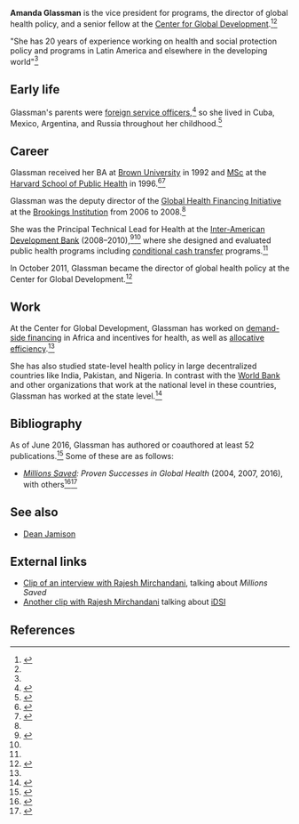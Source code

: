 '''Amanda Glassman''' is the vice president for programs, the director of global health policy, and a senior fellow at the [[Center for Global Development]].<ref name=guardian>{{cite web |url=http://www.theguardian.com/health-revolution/2016/mar/22/millions-saved-book-healthcare-global-aid-policy |title=Millions saved: how to make sure global health programs work |date=March 22, 2016 |publisher=''[[The Guardian]]'' |accessdate=June 2, 2016}}</ref><ref name=cgdev-bio/>

"She has 20 years of experience working on health and social protection policy and programs in Latin America and elsewhere in the developing world"<ref name=guardian/>

==Early life==

Glassman's parents were [[foreign service officer]]s,<ref name=straight>{{cite web |url=http://www.nature.com/nm/journal/v17/n12/full/nm1211-1534.html |title=Straight talk with... Amanda Glassman |author=Elie Dolgin |date=December 6, 2011 |publisher=''[[Nature Medicine]]''}}</ref> so she lived in Cuba, Mexico, Argentina, and Russia throughout her childhood.<ref name="rbf-interview">{{cite web |url=https://www.rbfhealth.org/resource/rbf-perspectives-interview-amanda-glassman-conditional-cash-transfers-ccts |title=RBF Perspectives: Interview with Amanda Glassman on Conditional Cash Transfers (CCTs) |publisher=RBF Health |accessdate=June 2, 2016}}</ref>

==Career==

Glassman received her BA at [[Brown University]] in 1992 and [[MSc]] at the [[Harvard School of Public Health]] in 1996.<ref name=cgdev-bio>{{cite web |url=http://www.cgdev.org/expert/amanda-glassman |title=Amanda Glassman |accessdate=June 2, 2016 |publisher=Center for Global Development}}</ref><ref name=linkedin>{{cite web |url=https://www.linkedin.com/in/amanda-glassman-6a276a8 |title=Amanda Glassman |publisher=[[LinkedIn]] |accessdate=June 7, 2016}}</ref>

Glassman was the deputy director of the [[Global Health Financing Initiative]] at the [[Brookings Institution]] from 2006 to 2008.<ref name=linkedin/>

She was the Principal Technical Lead for Health at the [[Inter-American Development Bank]] (2008–2010),<ref>{{cite web |url=http://www.americasquarterly.org/node/1676 |title=Amanda Glassman |accessdate=June 2, 2016}}</ref><ref name=linkedin/> where she designed and evaluated public health programs including [[conditional cash transfer]] programs.<ref name=rbf-interview />

In October 2011, Glassman became the director of global health policy at the Center for Global Development.<ref>{{cite web |url=https://www.researchgate.net/profile/Amanda_Glassman/info |title=Amanda Glassman - Info |publisher=Research Gate |accessdate=June 7, 2016}}</ref>

==Work==

At the Center for Global Development, Glassman has worked on [[demand-side financing]] in Africa and incentives for health, as well as [[allocative efficiency]].<ref name=rbf-interview/>

She has also studied state-level health policy in large decentralized countries like India, Pakistan, and Nigeria. In contrast with the [[World Bank]] and other organizations that work at the national level in these countries, Glassman has worked at the state level.<ref>{{cite web |url=http://files.givewell.org/files/conversations/Amanda%20Glassman%208-27-13.pdf |title=Conversation with Amanda Glassman on August 27, 2013 |publisher=[[GiveWell]] |accessdate=June 7, 2016}}</ref>

==Bibliography==

As of June 2016, Glassman has authored or coauthored at least 52 publications.<ref>{{cite web |url=https://www.researchgate.net/profile/Amanda_Glassman |title=Amanda Glassman |accessdate=June 2, 2016 |publisher=[[ResearchGate]]}}</ref> Some of these are as follows:

* ''[[Millions Saved]]: Proven Successes in Global Health'' (2004, 2007, 2016), with others<ref>{{cite web |url=http://millionssaved.cgdev.org/about |title=Background |accessdate=June 1, 2016 |publisher=Center for Global Development}}</ref><ref name=landing-page>{{cite web|url=http://www.cgdev.org/initiative/millions-saved|title = Millions Saved |archiveurl=https://web.archive.org/web/20130722094617/http://www.cgdev.org/initiative/millions-saved |archivedate=2013-07-22 |publisher = [[Center for Global Development]]|accessdate = 2013-07-04}}</ref>

==See also==

*[[Dean Jamison]]

==External links==

*[https://www.youtube.com/watch?v=NX1VXFZcMrs Clip of an interview with Rajesh Mirchandani], talking about ''Millions Saved''
*[https://www.youtube.com/watch?v=UqiarLFpe7U Another clip with Rajesh Mirchandani] talking about [[iDSI]]

==References==

{{reflist|30em}}

